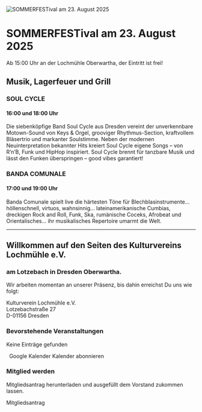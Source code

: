 ![SOMMERFESTival am 23. August 2025](/assets/images/SOMMERFESTival-2025.png)

# SOMMERFESTival am 23. August 2025

Ab 15:00 Uhr an der Lochmühle Oberwartha, der Eintritt ist frei!

## Musik, Lagerfeuer und Grill

### SOUL CYCLE
#### 16:00 und 18:00 Uhr

Die siebenköpfige Band Soul Cycle aus Dresden vereint der unverkennbare Motown-Sound von Keys & Orgel, grooviger Rhythmus-Section, kraftvollem Bläsertrio und markanter Soulstimme. Neben der modernen Neuinterpretation bekannter Hits kreiert Soul Cycle eigene Songs – von R’n’B, Funk und HipHop inspiriert. Soul Cycle brennt für tanzbare Musik und lässt den Funken überspringen – good vibes garantiert!

### BANDA COMUNALE

#### 17:00 und 19:00 Uhr

Banda Comunale spielt live die härtesten Töne für Blechblasinstrumente... höllenschnell, virtuos, wahnsinnig... lateinamerikanische Cumbias, dreckigen Rock and Roll, Funk, Ska, rumänische Coceks, Afrobeat und Orientalisches... ihr musikalisches Repertoire umarmt die Welt.

---

## Willkommen auf den Seiten des Kulturvereins Lochmühle e.V.

### am Lotzebach in Dresden Oberwartha.

Wir arbeiten momentan an unserer Präsenz, bis dahin erreichst Du uns wie folgt:

Kulturverein Lochmühle e.V.\
Lotzebachstraße 27\
D-01156 Dresden

### Bevorstehende Veranstaltungen

<kvlm-upcoming-events calendar-url="{{config.calendar.upcoming}}"
                      loading="Lade Veranstaltungen">
Keine Einträge gefunden
</kvlm-upcoming-events>

&nbsp;
<kvlm-buttons>
<kvlm-button href="{{config.calendar.google}}" target="_blank">
Google Kalender
</kvlm-button>
<kvlm-button href="{{config.calendar.ical}}" download="KVLM Kalender">
Kalender abonnieren
</kvlm-button>
</kvlm-buttons>

### Mitglied werden

Mitgliedsantrag herunterladen und ausgefüllt dem Vorstand zukommen lassen.

<kvlm-button href="{{config.docs.membership}}" download="KVLM Mitgliedsantrag.pdf">
  Mitgliedsantrag
</kvlm-button>
